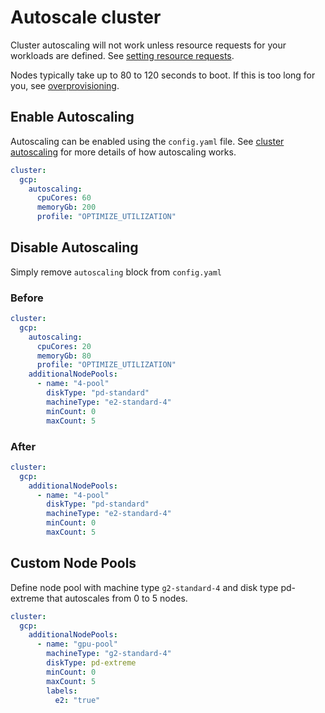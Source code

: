 
# Autoscale cluster


<Callout type="warning">

Cluster autoscaling will not work unless resource requests for your workloads are defined. See [setting resource requests](../../app/how-tos/setting-resource-requests).

</Callout>

<Callout>

Nodes typically take up to 80 to 120 seconds to boot. If this is too long for you, see [overprovisioning](./overprovision-pods).

</Callout>

## Enable Autoscaling

Autoscaling can be enabled using the `config.yaml` file. See [cluster autoscaling](../cluster-autoscaling) for more details of how autoscaling works.

```yaml
cluster:
  gcp:
    autoscaling:
      cpuCores: 60
      memoryGb: 200
      profile: "OPTIMIZE_UTILIZATION"
```

## Disable Autoscaling

Simply remove `autoscaling` block from `config.yaml`

### Before

```yaml
cluster:
  gcp:
    autoscaling:
      cpuCores: 20
      memoryGb: 80
      profile: "OPTIMIZE_UTILIZATION"
    additionalNodePools:
      - name: "4-pool"
        diskType: "pd-standard"
        machineType: "e2-standard-4"
        minCount: 0
        maxCount: 5
```

### After

```yaml
cluster:
  gcp:
    additionalNodePools:
      - name: "4-pool"
        diskType: "pd-standard"
        machineType: "e2-standard-4"
        minCount: 0
        maxCount: 5
```

## Custom Node Pools

Define node pool with machine type `g2-standard-4` and disk type pd-extreme that autoscales from 0 to 5 nodes.

```yaml
cluster:
  gcp:
    additionalNodePools:
      - name: "gpu-pool"
        machineType: "g2-standard-4"
        diskType: pd-extreme
        minCount: 0
        maxCount: 5
        labels:
          e2: "true"
```
